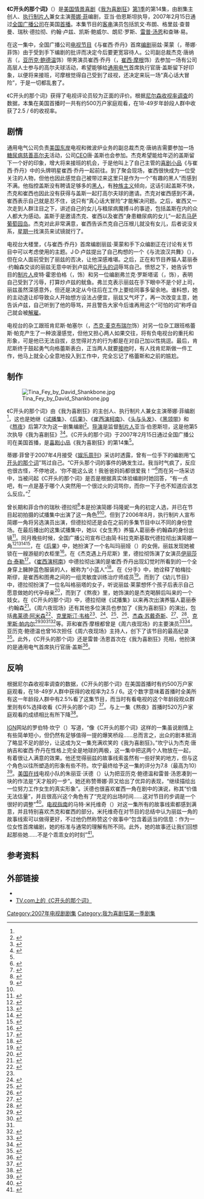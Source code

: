 {{noteTA
|G1=Movie
|G2=Show
|T=zh-cn:C开头的那个词; zh-tw:C開頭的那個詞; zh-hk:C開頭的那個詞;
|1=zh-cn:我为喜剧狂; zh-tw:超級製作人; zh-hk:娛樂揸Fit人;
|2=zh-hk:珍·嘉露絲姬;zh-cn=简·科拉克斯基;
}}
{{Infobox Television episode
|Title = C开头的那个词<br>The C Word
|Series = [[我为喜剧狂|我为喜剧狂]]
|Image = 
|Season = 1
|Episode = 14
|Airdate = {{Start date|2007|02|15}}
|Production = 114
|Writer = [[蒂娜·菲|蒂娜·菲]]
|Director = {{link-en|亚当·伯恩斯坦|Adam Bernstein}}
|Guests =
*凯文·布朗（{{lang|en|Kevin Brown}}）饰达特·康·斯莱特里（{{lang|en|Dot Com Slattery}}）
*格里兹·查普曼（{{lang|en|Grizz Chapman}}）饰格里兹·格里斯伍德（{{lang|en|Grizz Griswold}}）
*{{link-en|瑞秋·德拉彻|Rachel Dratch}}饰葛丽泰·约翰森（{{lang|en|Greta Johansen}}）
*[[约翰·卢茨|约翰·卢茨]]饰J·D·卢兹（{{lang|en|J.D. Lutz}}）
*{{link-en|凯斯·鲍威尔|Keith Powell}}饰图弗·斯帕洛克
*朗尼·罗斯（{{lang|en|Lonny Ross}}）饰乔什·吉拉德（{{lang|en|Josh Girard}}）
*[[雷普·汤恩|雷普·汤恩]]饰唐·盖斯（{{lang|en|Don Geiss}}）
*{{link-en|查琳·易|Charlyne Yi}}饰格蕾斯·帕克（{{lang|en|Grace Park}}）
|Episode list = [[我为喜剧狂_(第1季)|《我为喜剧狂》 (第1季)]]<br>[[我为喜剧狂剧集列表|我为喜剧狂剧集列表]]
|Prev = [[熬夜_(我为喜剧狂)|熬夜]]
|Next = [[恶战_(我为喜剧狂)|恶战]]
}}

'''《C开头的那个词》'''（{{lang-en|''The C Word''}}）是[[美国|美国]][[情景喜剧|情景喜剧]]《[[我为喜剧狂|我为喜剧狂]]》[[我为喜剧狂_(第1季)|第1季]]的第14集，由剧集主创人、[[执行制片人|执行制片人]]兼女主演[[蒂娜·菲|蒂娜·菲]]编剧，亚当·伯恩斯坦执导，2007年2月15日通过[[全国广播公司|全国广播公司]]在美国[[首演|首播]]。本集节目的[[友情客串|客串]]演员包括凯文·布朗、格里兹·查普曼、瑞秋·德拉彻、约翰·卢兹、凯斯·鲍威尔、朗尼·罗斯、[[雷普·汤恩|雷普·汤恩]]和查琳·易。

在这一集中，全国广播公司[[电视节目|电视节目]]《{{lang|en|TGS}}与崔西·乔丹》首席[[编剧|编剧]]丽兹·莱蒙（{{lang|en|Liz Lemon}}，蒂娜·菲饰）由于受到手下编剧的批评而决定今后要更宽容待人。公司副总裁杰克·唐纳吉（{{lang|en|Jack Donaghy}}，[[亚历克·鲍德温|亚历克·鲍德温]]饰）带男演员崔西·乔丹（{{lang|en|Tracy Jordan}}，[[崔西·摩根|崔西·摩根]]饰）去参加一场有公司高层人士参与的高尔夫球活动，希望能够给[[通用电气|通用电气]]首席执行官唐·盖斯留下好印象，以便将来接班，可摩根觉得自己受到了歧视，还决定来玩一场“真心话大冒险”，于是一切都乱套了。

《C开头的那个词》获得了电视评论员较为正面的评价。根据[[尼尔森收视率调查|尼尔森收视率调查]]的数据，本集在美国首播时一共有约500万户家庭观看，在18-49岁年龄段人群中收获了2.5 / 6的收视率。

{{Spoken Wikipedia|Zh-tw-C開頭的那個詞.ogg|2015年|11月30日|台灣漢語}}

==剧情==
通用电气公司负责[[美国东岸|美国东岸]]电视和微波炉业务的副总裁杰克·唐纳吉需要参加一场[[糖尿病|糖尿病]][[慈善|慈善]][[高尔夫|高尔夫]]活动，公司[[CEO|CEO]]唐·盖斯也会参加。杰克希望能给年迈的盖斯留下一个好的印象，增大将来接班的机会，于是他叫上了自己主管的[[喜剧小品|喜剧小品]]《{{lang|en|TGS}}与崔西·乔丹》中的头牌明星崔西·乔丹一起前往。到了聚会现场，崔西很快成为一位受关注的人物，但他也因此感觉自己被带过来这里只是作为一个“有趣的黑人”而感到不满。他指控盖斯没有聘请足够多的[[非裔美国人|黑人]]，有[[种族主义|种族主义]]倾向，这话引起盖斯不快，杰克和崔西也因此没有获得与盖斯一起打高尔夫球的邀请。杰克对崔西感到不满，崔西表示自己就是忍不住，说只有“真心话大冒险”才能解决问题。之后，崔西又一次走到人群注目之下，讲述自己的女儿与粮尿病魔搏斗的事迹，包括盖斯在内的众人都大为感动。盖斯于是邀请杰克、崔西以及崔西“身患糖尿病的女儿”一起去[[马萨葡萄园岛|马萨葡萄园岛]]。杰克对此非常满意，崔西告诉杰克自己压根儿就没有女儿，后者说没关系，[[星期一|星期一]]找演员来试镜就行了。

电视台大楼里，《{{lang|en|TGS}}与崔西·乔丹》首席编剧丽兹·莱蒙和手下众编剧正在讨论有关节目中可以考虑使用的主题。J·D·卢兹提出了自己构想的一个《与流浪汉共舞》（{{lang|en|Dancing with the Hobos}}），但在众人面前受到了丽兹的否决，让他深感难堪。之后，正在和节目养猫人葛丽泰·约翰森交谈的丽兹无意中听到卢兹用[[屄|C开头的词]]辱骂自己。愤怒之下，她告诉节目的[[制片人|制片人]]皮特·霍恩伯格（{{lang|en|Pete Hornberger}}，{{link-en|斯科特·安第斯|Scott Adsit}}饰）和另一位编剧弗兰克·罗斯塔诺（{{lang|en|Frank Rossitano}}，{{link-en|贾达·弗雷德兰德|Judah Friedlander}}饰），表明自己受到了污辱，打算炒卢兹的鱿鱼。弗兰克表示丽兹在手下眼中不是个好上司，丽兹虽然深感意外，但还是决定从今往后在工作上要给同事多留余地。谁料想，她的主动退让却导致众人开始想方设法占便宜，丽兹又气坏了，再一次改变主意，她告诉卢兹，自己听到了他的辱骂，并且警告大家今后谁再用这个“可怕的词”称呼自己就会被[[解雇|解雇]]。

电视台的杂工跟班肯尼斯·帕塞尔（{{lang|en|Kenneth Parcell}}，[[杰克·麦克布瑞尔|杰克·麦克布瑞尔]]饰）对另一位杂工跟班格蕾斯·帕克产生了一种浪漫感觉，但他又担心两人如果交往，将有负电视台的重托和形象，可是他已无法自拔，总觉得对方的行为都是在对自己加以性挑逗。最后，肯尼斯终于鼓起勇气向格蕾斯表白，正当两人就要[[接吻|接吻]]时，有人找肯尼斯做一件工作，他马上就全心全意地投入到工作中，完全忘记了格蕾斯和之前的尴尬。

==制作==
[[File:Tina_Fey_by_David_Shankbone.jpg|thumb]]

《C开头的那个词》由《我为喜剧狂》的主创人、执行制片人兼女主演蒂娜·菲编剧<ref name="sreen" />，这也是她继《[[试播集_(我为喜剧狂)|试播集]]》、《[[后果_(我为喜剧狂)|后果]]》、《[[崔西演柯南|崔西演柯南]]》、《[[头与头发|头与头发]]》、《[[黑领带|黑领带]]》和《[[熬夜_(我为喜剧狂)|熬夜]]》后第7次为这一剧集编剧<ref>{{cite web |url=http://www.imdb.com/name/nm0275486/filmoseries#tt0496424 |title=Tina Fey — Filmography by TV series |accessdate=2013-08-07 |publisher=IMDb |archiveurl=https://web.archive.org/web/20130325131431/http://www.imdb.com/name/nm0275486/filmoseries#tt0496424 |archivedate=2013-03-25 |deadurl=no }}</ref>。[[导演|导演]]是监督[[制片人|制片人]]亚当·伯恩斯坦，这是他第5次执导《我为喜剧狂》<ref name="sreen">{{cite web |url=http://www.screenrush.co.uk/television/television-813/season-2600/ |title=30 Rock: Episodes |publisher=Screenrush (AlloCiné) |accessdate=2013-07-28 |location=London |archiveurl=https://web.archive.org/web/20120730001543/http://www.screenrush.co.uk/television/television-813/season-2600/ |archivedate=2012-07-30 |deadurl=no }}</ref><ref>{{cite web |url=http://www.imdb.com/name/nm0002835/#Director |archiveurl=https://web.archive.org/web/20120827094946/http://www.imdb.com/name/nm0002835/#Director |publisher=IMDb |accessdate=2012-08-27 |archivedate=2012-08-27 |title=Adam Bernstein |deadurl=yes }}</ref>。《C开头的那个词》于2007年2月15日通过全国广播公司在美国首播，是[[喜剧小品|喜剧小品]]《我为喜剧狂》的第14集<ref name="sreen" />。

蒂娜·菲曾于2007年4月接受《[[娱乐周刊|娱乐周刊]]》采访时透露，曾有一位手下的编剧用“[[屄|C开头的那个词]]”骂过自己。“C开头那个词的事件的确发生过。我当时气疯了，反应也很古怪，不停地说，‘你不能这么说！我爸爸妈妈都很爱我！’”<ref name="ew fine">{{cite news|first=Kristen|last=Baldwin|url=http://www.ew.com/ew/article/0,,20033897_2,00.html|title=One Fine Fey|accessdate=2010-03-28|date=2007-04-10|work=Entertainment Weekly|page=2|archiveurl=https://web.archive.org/web/20121018010111/http://www.ew.com/ew/article/0%2C%2C20033897_2%2C00.html|archivedate=2012-10-18|dead-url=no}}</ref>而在另一场采访中，当被问起《C开头的那个词》是否是根据真实体验编剧时她回答，“有一点吧，有一点是基于哪个人突然用一个很过火的词骂你，而你一下子也不知道应该怎么反应。”<ref>{{cite web |url=http://www.craveonline.com/tv/interviews/155960-tina-fey-gets-the-gold |title=Fey gets the gold |accessdate=2013-08-07 |date=2007-09-16 |publisher=Crave Online |archiveurl=https://web.archive.org/web/20120722101810/http://www.craveonline.com/tv/interviews/155960-tina-fey-gets-the-gold |archivedate=2012-07-22 |deadurl=no }}</ref>

曾长期和菲合作的瑞秋·德拉彻<ref>{{cite news |first=Christopher |last=Goodwin |url=http://www.theguardian.com/lifeandstyle/2008/may/11/women.television |title=And funny with it |accessdate=2013-07-31 |date=2008-05-11 |work=The Guardian |archiveurl=https://web.archive.org/web/20090225222859/http://www.guardian.co.uk/lifeandstyle/2008/may/11/women.television |archivedate=2009-02-25 |deadurl=no }}</ref>本是扮演简娜·玛隆妮一角的初定人选，并已在节目起初拍摄的试播集中出演了这一角色<ref>{{cite news |first=Justin |last=Ravitz |title=Unemployment’s a Downer for ''SNL''-er Dratch |url=http://nymag.com/news/intelligencer/45792/ |publisher=''New York Magazine'' |date=2008-04-07 |accessdate=2013-07-28 |archiveurl=https://web.archive.org/web/20121013011052/http://nymag.com/news/intelligencer/45792/ |archivedate=2012-10-13 |deadurl=no }}</ref><ref name="ew fine"/>。但到了2006年8月，执行制片人{{link-en|洛恩·迈克尔斯|Lorne Michaels}}宣布简娜一角将另选演员出演，但德拉彻还是会在之前的多集节目中以不同的身份登场。在最后播出的这集试播集中，她以《女生秀》养猫人葛丽泰·约翰森的身份出镜<ref name="michaelsaboutdratch">{{cite news |first=Michael |last=Schneider |title=Inside Move: Dratch latched to multiple ''Rock'' roles |url=http://variety.com/2006/scene/news/inside-move-dratch-latched-to-multiple-rock-roles-1200342025/ |publisher=''Variety'' |date=2006-08-14 |accessdate=2013-07-28 |archiveurl=https://web.archive.org/web/20120516190758/http://www.variety.com/index.asp?layout=story&articleID=VR1117948462&cs=1 |archivedate=2012-05-16 |deadurl=no }}</ref>。同月晚些时候，全国广播公司宣布已由简·科拉克斯基取代德拉彻出演简娜一角<ref name="dratchout">{{cite news |url=http://www.zap2it.com/tv/news/zap-janekrakowskijoins30rock,0,1779072.story?coll=zap-tv-headlines |title='Ally' Cat Krakowski Joins '30 Rock' |accessdate=2013-07-28 |date=2006-08-17 |publisher=Zap2it |archiveurl=https://web.archive.org/web/20120927030648/http://www.zap2it.com/tv/news/zap-janekrakowskijoins30rock%2C0%2C1779072.story?coll=zap-tv-headlines |archivedate=2012-09-27 |deadurl=yes }}</ref><ref name="dratchout_2">{{cite news |first=Joel |last=Keller |title=Jane Krakowski added to 30 Rock |url=http://www.aoltv.com/2006/08/17/jane-krakowski-added-to-30-rock/ |publisher=AOL's TV Squad |date=2008-08-17 |accessdate=2013-07-28 |archiveurl=https://web.archive.org/web/20120813214025/http://www.aoltv.com/2006/08/17/jane-krakowski-added-to-30-rock/ |deadurl=no |archivedate=2012-08-13 }}</ref><ref name="dratchout_3">{{cite news |first=Colin |last=Mahan |title=30 Rock adds Jane Krakowski |url=http://www.tv.com/news/30-rock-adds-jane-krakowski--5917/ |publisher=TV.com |date=2006-08-16 |accessdate=2013-07-28 |archiveurl=https://web.archive.org/web/20080615234403/http://www.tv.com/ally-mcbeal/show/168/story/5917.htmlom_act%3Dconvert%26om_clk%3Dheadlinessh |archivedate=2008-06-15 |deadurl=no }}</ref><ref>{{cite news |first=Rebecca |last=Traister |url=http://www.salon.com/life/broadsheet/2010/04/14/tina_fey_backlash/ |title=The Tina Fey backlash |accessdate=2013-07-31 |date=2010-04-14 |publisher=Salon.com |archiveurl=https://web.archive.org/web/20110820213538/http://www.salon.com/life/broadsheet/2010/04/14/tina_fey_backlash |archivedate=2011-08-20 |deadurl=no }}</ref>，在《[[后果_(我为喜剧狂)|后果]]》中，她扮演了一个名叫玛丽娅（{{lang|en|Maria}}）的女佣，丽兹发现她被锁在一艘游艇的衣柜里<ref name="theaftermath">{{cite episode |title=The Aftermath |series=30 Rock |serieslink=我为喜剧狂 |credits=Writer: Tina Fey; Director: Adam Bernstein |network=NBC Universal |station=NBC |airdate=2006-10-18 |season=1 |number=2}}</ref>。在《杰克遇上丹尼斯》里，德拉彻饰演了女演员[[伊丽莎白·泰勒|伊丽莎白·泰勒]]<ref>{{cite episode |title=Jack Meets Dennis |series=30 Rock |credits=Writer: Jack Burditt; Director: Juan J. Campanella |network=NBC Universal |station=NBC |airdate=2006-11-30 |season=1 |number=6}}</ref>。《[[崔西演柯南|崔西演柯南]]》中德拉彻出演的是崔西·乔丹出现幻觉时所看到的一个全身穿上臃肿蓝色服装的人，被称为“小蓝人”<ref name="tracydoesconan">{{cite episode |title=Tracy Does Conan|series=30 Rock |credits=Writer: Tina Fey; Director: Adam Bernstein |network[NBC Universal |station=NBC |airdate=2006-12-07 |season=1 |number=7}}</ref>。在《分手》中，她诠释了帕梅拉·斯缪，是崔西和图弗之间的一组灵敏度训练治疗师成员<ref name="break">{{cite web |url=http://www.imdb.com/title/tt0905647/ |title="30 Rock" The Break-Up (2006) |accessdate=2013-08-01 |publisher=IMDb |archiveurl=https://web.archive.org/web/20120802103415/http://www.imdb.com/title/tt0905647/ |archivedate=2012-08-02 |deadurl=no }}</ref>。而到了《幼儿节目》中，德拉彻扮演了一位名叫格丽塔的女子，听说丽兹·莱蒙想怀个孩子后表示自己愿意做她的代孕母亲<ref name="baby show">{{cite episode |title=The Baby Show |series=30 Rock |credits=Writer: Jack Burditt; Director: Michael Engler |network=NBC Universal |station=NBC |airdate=2007-01-04 |season=1 |number=9}}</ref>，而到了《熬夜》里，她饰演的是杰克喝醉后叫来的一个妓女。在《C开头的那个词》中，德拉彻继《试播集》以来再次出演养猫人葛丽泰·约翰森<ref name="plotreference">{{cite episode |title=Pilot |episodelink=试播集 (我为喜剧狂) |series=30 Rock |credits=Writer: Tina Fey; Director: Adam Bernstein |network=NBC Universal |station=NBC |airdate=2006-10-11 |season=1 |number=1}}</ref>。《周六夜现场》还有其他多位演员也参加了《我为喜剧狂》的演出，包括[[弗莱德·阿米森|弗莱德·阿米森]]<ref name="somebody to love">{{cite news |first=Robert |last=Canning |url=http://uk.ign.com/articles/2007/11/16/30-rock-somebody-to-love-review |title=30 Rock: "Somebody to Love" Review |accessdate=2013-07-31 |publisher=IGN |archiveurl=https://web.archive.org/web/20121022114115/http://www.ign.com/articles/2007/11/16/30-rock-somebody-to-love-review |archivedate=2012-10-22 |deadurl=no }}</ref>、[[克里斯汀·韦格|克里斯汀·韦格]]<ref name="somebody to love" />、{{link-en|威尔·福特|Will Forte}}<ref>{{cite news |url=http://www.tvguide.com/episode-recaps/30-rock/february-1-2007-5916.aspx |first=Matt |last=Webb Mitovich |title=February 1, 2007: "It Feels Good to Laugh" |accessdate=2013-07-31 |date=2007-02-02 |work=TV Guide |archiveurl=https://web.archive.org/web/20121019174231/http://www.tvguide.com/tvshows/30-rock/episode-12-season-1/281135 |archivedate=2012-10-19 |deadurl=yes }}</ref>、{{link-en|莫莉·香侬|Molly Shannon}}<ref>{{cite episode |title=The Fighting Irish |series=30 Rock |credits=Writer: Jack Burditt; Director: Dennie Gordon |network=NBC Universal |station=NBC |airdate=2007-03-08 |season=1 |number=17}}</ref>、{{link-en|霍拉提奥·桑斯|Horatio Sanz}}<ref>{{cite web |url=http://tv.yahoo.com/30-rock/show/anna-howard-shaw-day/episode/229969/castcrew;_ylt=ApAQxiuPKcM.m1DE6hlJnR6xo9EF |title=30 Rock — Anna Howard Shaw Day |accessdate=2011-06-15 |publisher=Yahoo! TV |archiveurl=https://web.archive.org/web/20110615061125/http://tv.yahoo.com/30-rock/show/anna-howard-shaw-day/episode/229969/castcrew%3B_ylt%3DApAQxiuPKcM.m1DE6hlJnR6xo9EF |archivedate=2011-06-15 |deadurl=yes }}</ref>、[[杰森·苏戴奇斯|杰森·苏戴奇斯]]、<ref name="sudeikis">{{cite news|first=Whitney|last=Matheson|title=A chat with ... ''30 Rock'' and ''SNL'' star Jason Sudeikis|url=http://content.usatoday.com/communities/popcandy/post/2007/04/159575/1|work=USA Today|date=2007-04-19|accessdate=2013-07-31|archive-date=2013-07-31|archive-url=https://web.archive.org/web/20130731101104/http://content.usatoday.com/communities/popcandy/post/2007/04/159575/1|dead-url=no}}</ref>、{{link-en|简·霍克斯|Jan Hooks}}<ref>{{cite news |first=Alan |last=Sepinwall |url=http://www.nj.com/entertainment/tv/index.ssf/2010/02/30_rock_verna_jan_hooks_guest-.html |title=30 Rock, 'Verna': Jan Hooks guest-stars |accessdate=2013-08-02 |date=2010-02-04 |work=The Star-Ledger |archiveurl=https://web.archive.org/web/20121010221813/http://www.nj.com/entertainment/tv/index.ssf/2010/02/30_rock_verna_jan_hooks_guest-.html |archivedate=2012-10-10 |deadurl=no }}</ref>、[[克里斯·帕内尔|克里斯·帕内尔]]<ref>{{cite web |url=http://tv.yahoo.com/30-rock/show/the-baby-show/episode/115158/castcrew;_ylt=AvuPPAZBbLa7hQG9q4bBRVivo9EF |title=30 Rock — The Baby Show |accessdate=2010-04-21 |publisher=Yahoo! TV |archiveurl=https://web.archive.org/web/20110615060804/http://tv.yahoo.com/30-rock/show/the-baby-show/episode/115158/castcrew%3B_ylt%3DAvuPPAZBbLa7hQG9q4bBRVivo9EF |archivedate=2011-06-15 |deadurl=yes }}</ref><ref>{{cite web |url=http://www.imdb.com/title/tt0931394/ |title=30 Rock The Baby Show (TV Episode 2007) |publisher=IMDb |accessdate=2013-08-02 |archiveurl=https://web.archive.org/web/20110909071159/http://www.imdb.com/title/tt0931394/ |archivedate=2011-09-09 |deadurl=no }}</ref><ref name="baby show" /><ref name="parnell">{{cite news |first=Annie |last=Barrett |authorlink= |coauthors= |title=What ''SNL'' alums besides Chris Parnell should guest on ''30 Rock''? |url=http://popwatch.ew.com/2006/12/07/what_snl_alums_/ |work= |publisher=''Entertainment Weekly'' |date=2006-12-07 |accessdate=2013-08-01 |archiveurl=https://web.archive.org/web/20130608163606/http://popwatch.ew.com/2006/12/07/what_snl_alums_/ |archivedate=2013-06-08 |deadurl=no }}</ref>等。菲和崔西·摩根都曾是《周六夜现场》的主要演员<ref>{{cite news |url=http://uk.ign.com/articles/2006/10/18/ign-interview-30-rocks-tracy-morgan |title=IGN Interview: 30 Rock's Tracy Morgan |accessdate=2010-03-27 |last=Fickett |first=Travis |date=2006-10-17 |publisher=IGN |archiveurl=https://web.archive.org/web/20130728020822/http://www.ign.com/articles/2006/10/18/ign-interview-30-rocks-tracy-morgan |archivedate=2013-07-28 |deadurl=no }}</ref><ref name="tinafey_yahoo">{{cite web|url=http://tv.yahoo.com/person/tina-fey/biography.html|title=Tina Fey Biography|accessdate=2013-08-01|last=|first=|coauthors=|date=|work=|publisher=''Yahoo!''|deadurl=yes|archiveurl=https://web.archive.org/web/20130801081437/http://tv.yahoo.com/person/tina-fey/biography.html|archivedate=2013-08-01}}</ref>。亚历克·鲍德温也曾16次担任《周六夜现场》主持人，创下了该节目的最高纪录<ref name="alec_snl">{{cite episode |title=Alec Baldwin/Christina Aguilera |episodelink= |series=Saturday Night Live |serieslink=周六夜现场 |credits= |network=NBC Universal |station=NBC |airdate=2006-11-11 |season=32 |seriesno= |number=5 |minutes= }}</ref>。此外，《C开头的那个词》还是雷普·汤恩首次在《我为喜剧狂》亮相，他扮演的是通用电气首席执行官唐·盖斯<ref>{{cite web|url=http://www.imdb.com/name/nm0001800/filmoseries#tt0496424|title=Rip Torn — Filmography by TV series|accessdate=2013-08-07|publisher=IMDb|archive-date=2013-08-07|archive-url=https://web.archive.org/web/20130807050704/http://www.imdb.com/name/nm0001800/filmoseries#tt0496424|dead-url=no}}</ref>。

==反响==
根据尼尔森收视率调查的数据，《C开头的那个词》在美国首播时有约500万户家庭观看，在18-49岁人群中获得的收视率为2.5 / 6。这个数字意味着首播时全美所有这一年龄段人群中有2.5%看了这集节目，而当时有看电视的这个年龄段观众群里则有6%选择收看《C开头的那个词》<ref>{{cite web|url=http://www.thefutoncritic.com/news.aspx?id=20070221nbc02|title=NBC Ratings Results For The Week Of Feb. 12-18|accessdate=2013-08-07|publisher=The Futon Critic|archive-date=2012-09-09|archive-url=https://www.webcitation.org/6AXtZQTHH?url=http://www.thefutoncritic.com/news.aspx?id=20070221nbc02|dead-url=no}}</ref>。与上一集《熬夜》首播时520万户家庭观看的成绩相比有所下降<ref>{{cite web|url=http://www.thefutoncritic.com/news.aspx?date=02/13/07&id=20070213nbc02|title=NBC Ratings Results For The Week Of Feb. 5-11 -- The #1 New Show Of The Season In 18-49, 'Heroes,' Is The Top-Rated Program On Television Monday And The Top-Rated New Series Of The Week In Adults 18-49, 18-34 And 25-54|accessdate=2013-08-07|date=2007-02-13|publisher=The Futon Critic|archive-date=2013-02-15|archive-url=https://www.webcitation.org/6ES3eXUpS?url=http://www.thefutoncritic.com/news.aspx?date=02%2F13%2F07|dead-url=no}}</ref>。

[[IGN|IGN]]网站的罗伯特·坎宁（{{lang|en|Robert Canning}}）写道，“像《C开头的那个词》这样的一集虽说剧情上有些简单短小，但仍然有足够值得一提的爆笑桥段……总而言之，出众的剧本抵消了略显不足的部分，让这成为又一集充满欢笑的《我为喜剧狂》。”坎宁认为杰克·唐纳吉和崔西·乔丹在性格上完全是地球的两极，这一集中把这两个人物放在一起，有着很让人满意的效果。他还觉得丽兹的故事线索虽然有一些好笑的地方，但与这个角色以往所塑造的形象有些不符。坎宁最终给予这一集的评分为7.8（最高为10）<ref>{{cite news |first=Robert |last=Canning |url=http://www.ign.com/articles/2007/02/16/30-rock-the-c-word-review |title=30 Rock: "The 'C' Word" Review |accessdate=2013-08-07 |date=2007-02-16 |publisher=IGN TV |archiveurl=https://web.archive.org/web/20120606141920/http://tv.ign.com/articles/765/765379p1.html |archivedate=2012-06-06 |deadurl=no }}</ref>。[[美国在线|美国在线]]电视小队的朱丽亚·沃德（{{lang|en|Julia Ward}}）认为把亚历克·鲍德温和雷普·汤恩凑到一块的作法是“天才般的一步”。她还称赞蒂娜·菲又给出了优异的表现，“继续描绘出一位努力工作女生的真实形象”。沃德也很喜欢崔西一角在剧中的演说，称其“价值无法估量”，并且很高兴这个角色有了“充足的出场时间……这对节目的步调是一个很好的调整”<ref>{{cite news |first=Julia |last=Ward |url=http://www.aoltv.com/2007/02/16/30-rock-the-c-word/ |title=30 Rock: The "C" Word |accessdate=2013-08-07 |date=2007-02-16 |publisher=TV Squad |archiveurl=https://web.archive.org/web/20120531065332/http://www.aoltv.com/2007/02/16/30-rock-the-c-word/ |archivedate=2012-05-31 |deadurl=no }}</ref>。[[电视指南_(美国杂志)|电视指南]]的马特·米托维奇（{{lang|en|Matt Mitovich}}）对这一集所有的故事线索都感到满意，并且特别喜欢杰克和崔西的部分。米托维奇在对节目的总结中认为丽兹一角的故事线索可以做得更好，不过他仍然称赞这个故事中“包含着适当的信息：作为一位女性首席编剧，她的标准与通常的理解有所不同。此外，她的故事还让我们回想起那些她……不是个乖乖女的时刻”<ref>{{cite news |first=Matt |last=Mitovich |url=http://www.tvguide.com/tvshows/30-rock/episode-14-season-1/281135 |title=February 15, 2007: "When You Said Hello, You Had Me" |accessdate=2013-08-07 |date=2007-02-15 |work=TV Guide |archiveurl=https://web.archive.org/web/20121112093312/http://www.tvguide.com/tvshows/30-rock/episode-14-season-1/281135 |archivedate=2012-11-12 |deadurl=no }}</ref>。

==参考资料==
{{reflist}}

== 外部链接 ==
*{{imdb episode|0892439}}
*[http://www.tv.com/30-rock/the-c-word/episode/892404/summary.html TV.com上的《C开头的那个词》]{{Wayback|url=http://www.tv.com/30-rock/the-c-word/episode/892404/summary.html |date=20100107192946 }}
{{30 Rock Season One}}
{{portal bar|电视剧|美国}}
{{DEFAULTSORT:C Word, The}}
[[Category:2007年电视剧剧集|Category:2007年电视剧剧集]]
[[Category:我为喜剧狂第一季剧集|Category:我为喜剧狂第一季剧集]]

{{Good article}}